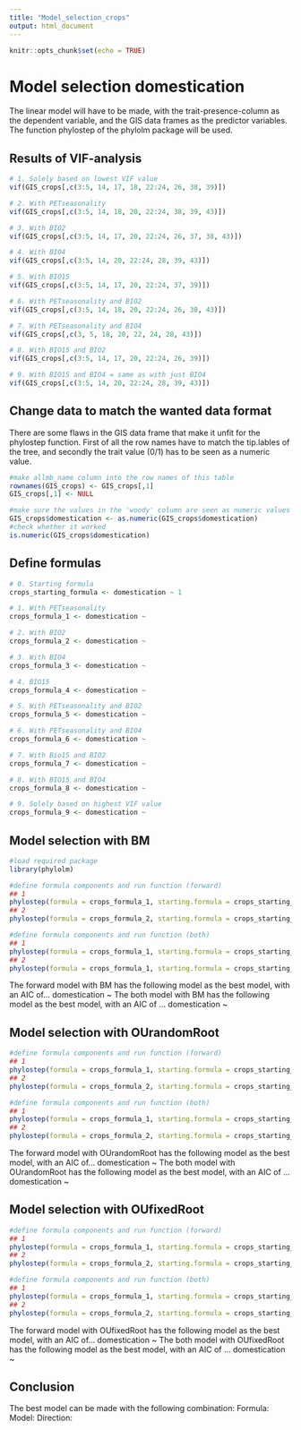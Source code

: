 ```yaml
---
title: "Model_selection_crops"
output: html_document
---
```


```r
knitr::opts_chunk$set(echo = TRUE)
```

# Model selection domestication

The linear model will have to be made, with the trait-presence-column as the dependent variable, and the 
GIS data frames as the predictor variables. The function phylostep of the phylolm package will be used. 

## Results of VIF-analysis
```r
# 1. Solely based on lowest VIF value
vif(GIS_crops[,c(3:5, 14, 17, 18, 22:24, 26, 38, 39)])

# 2. With PETseasonality
vif(GIS_crops[,c(3:5, 14, 18, 20, 22:24, 38, 39, 43)]) 

# 3. With BIO2 
vif(GIS_crops[,c(3:5, 14, 17, 20, 22:24, 26, 37, 38, 43)]) 

# 4. With BIO4 
vif(GIS_crops[,c(3:5, 14, 20, 22:24, 28, 39, 43)]) 

# 5. With BIO15
vif(GIS_crops[,c(3:5, 14, 17, 20, 22:24, 37, 39)]) 

# 6. With PETseasonality and BIO2
vif(GIS_crops[,c(3:5, 14, 18, 20, 22:24, 26, 38, 43)]) 

# 7. With PETseasonality and BIO4
vif(GIS_crops[,c(3, 5, 18, 20, 22, 24, 28, 43)]) 

# 8. With BIO15 and BIO2 
vif(GIS_crops[,c(3:5, 14, 17, 20, 22:24, 26, 39)]) 

# 9. With BIO15 and BIO4 = same as with just BIO4
vif(GIS_crops[,c(3:5, 14, 20, 22:24, 28, 39, 43)]) 
```

## Change data to match the wanted data format

There are some flaws in the GIS data frame that make it unfit for the phylostep function. First of all
the row names have to match the tip.lables of the tree, and secondly the trait value (0/1) has to be
seen as a numeric value. 
```r
#make allmb_name column into the row names of this table
rownames(GIS_crops) <- GIS_crops[,1]
GIS_crops[,1] <- NULL

#make sure the values in the 'woody' column are seen as numeric values
GIS_crops$domestication <- as.numeric(GIS_crops$domestication)
#check whether it worked
is.numeric(GIS_crops$domestication)
```

## Define formulas
```r
# 0. Starting formula
crops_starting_formula <- domestication ~ 1 

# 1. With PETseasonality
crops_formula_1 <- domestication ~ 

# 2. With BIO2
crops_formula_2 <- domestication ~ 

# 3. With BIO4
crops_formula_3 <- domestication ~ 

# 4. BIO15
crops_formula_4 <- domestication ~ 

# 5. With PETseasonality and BIO2
crops_formula_5 <- domestication ~ 

# 6. With PETseasonality and BIO4
crops_formula_6 <- domestication ~ 

# 7. With Bio15 and BIO2
crops_formula_7 <- domestication ~ 

# 8. With BIO15 and BIO4
crops_formula_8 <- domestication ~ 

# 9. Solely based on highest VIF value
crops_formula_9 <- domestication ~ 
```

## Model selection with BM

```r
#load required package
library(phylolm)

#define formula components and run function (forward)
## 1
phylostep(formula = crops_formula_1, starting.formula = crops_starting_formula, data = GIS_crops, phy = tree_crops, model = "BM", direction = "forward", trace = 2)
## 2
phylostep(formula = crops_formula_2, starting.formula = crops_starting_formula, data = GIS_crops, phy = tree_crops, model = "BM", direction = "forward", trace = 2)

#define formula components and run function (both)
## 1
phylostep(formula = crops_formula_1, starting.formula = crops_starting_formula, data = GIS_crops, phy = tree_crops, model = "BM", direction = "both", trace = 2)
## 2
phylostep(formula = crops_formula_1, starting.formula = crops_starting_formula, data = GIS_crops, phy = tree_crops, model = "BM", direction = "both", trace = 2)
```

The forward model with BM has the following model as the best model, with an AIC of...
  domestication ~
The both model with BM has the following model as the best model, with an AIC of ...
  domestication ~

## Model selection with OUrandomRoot

```r
#define formula components and run function (forward)
## 1
phylostep(formula = crops_formula_1, starting.formula = crops_starting_formula, data = GIS_crops, phy = tree_crops, model = "OUrandomRoot", direction = "forward", trace = 2)
## 2
phylostep(formula = crops_formula_2, starting.formula = crops_starting_formula, data = GIS_crops, phy = tree_crops, model = "OUrandomRoot", direction = "forward", trace = 2)

#define formula components and run function (both)
## 1
phylostep(formula = crops_formula_1, starting.formula = crops_starting_formula, data = GIS_crops, phy = tree_crops, model = "OUrandomRoot", direction = "both", trace = 2)
## 2
phylostep(formula = crops_formula_2, starting.formula = crops_starting_formula, data = GIS_crops, phy = tree_crops, model = "OUrandomRoot", direction = "both", trace = 2)
```

The forward model with OUrandomRoot has the following model as the best model, with an AIC of...
  domestication ~
The both model with OUrandomRoot has the following model as the best model, with an AIC of ...
  domestication ~

## Model selection with OUfixedRoot

```r
#define formula components and run function (forward)
## 1
phylostep(formula = crops_formula_1, starting.formula = crops_starting_formula, data = GIS_crops, phy = tree_crops, model = "OUfixedRoot", direction = "forward", trace = 2)
## 2
phylostep(formula = crops_formula_2, starting.formula = crops_starting_formula, data = GIS_crops, phy = tree_crops, model = "OUfixedRoot", direction = "forward", trace = 2)

#define formula components and run function (both)
## 1
phylostep(formula = crops_formula_1, starting.formula = crops_starting_formula, data = GIS_crops, phy = tree_crops, model = "OUfixedRoot", direction = "both", trace = 2)
## 2
phylostep(formula = crops_formula_2, starting.formula = crops_starting_formula, data = GIS_crops, phy = tree_crops, model = "OUfixedRoot", direction = "both", trace = 2)
```

The forward model with OUfixedRoot has the following model as the best model, with an AIC of...
  domestication ~
The both model with OUfixedRoot has the following model as the best model, with an AIC of ...
  domestication ~

## Conclusion
The best model can be made with the following combination:
Formula: 
Model: 
Direction: 